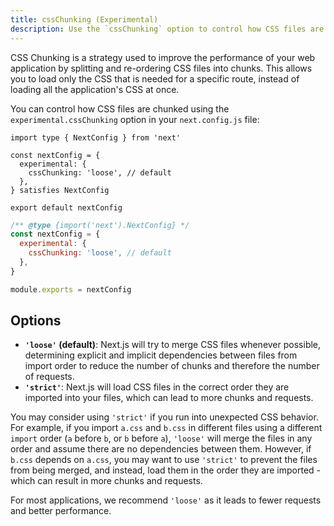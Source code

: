 ```yaml
---
title: cssChunking (Experimental)
description: Use the `cssChunking` option to control how CSS files are chunked in your Next.js application.
---
```


CSS Chunking is a strategy used to improve the performance of your web application by splitting and re-ordering CSS files into chunks. This allows you to load only the CSS that is needed for a specific route, instead of loading all the application's CSS at once.

You can control how CSS files are chunked using the `experimental.cssChunking` option in your `next.config.js` file:

```tsx filename="next.config.ts" switcher
import type { NextConfig } from 'next'

const nextConfig = {
  experimental: {
    cssChunking: 'loose', // default
  },
} satisfies NextConfig

export default nextConfig
```

```js filename="next.config.js" switcher
/** @type {import('next').NextConfig} */
const nextConfig = {
  experimental: {
    cssChunking: 'loose', // default
  },
}

module.exports = nextConfig
```

## Options

- **`'loose'` (default)**: Next.js will try to merge CSS files whenever possible, determining explicit and implicit dependencies between files from import order to reduce the number of chunks and therefore the number of requests.
- **`'strict'`**: Next.js will load CSS files in the correct order they are imported into your files, which can lead to more chunks and requests.

You may consider using `'strict'` if you run into unexpected CSS behavior. For example, if you import `a.css` and `b.css` in different files using a different `import` order (`a` before `b`, or `b` before `a`), `'loose'` will merge the files in any order and assume there are no dependencies between them. However, if `b.css` depends on `a.css`, you may want to use `'strict'` to prevent the files from being merged, and instead, load them in the order they are imported - which can result in more chunks and requests.

For most applications, we recommend `'loose'` as it leads to fewer requests and better performance.
